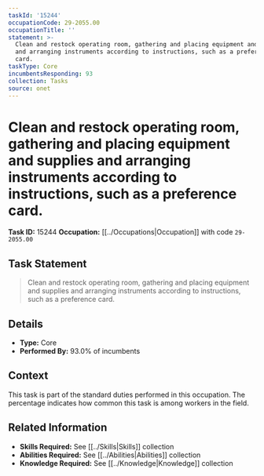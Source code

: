 ```yaml
---
taskId: '15244'
occupationCode: 29-2055.00
occupationTitle: ''
statement: >-
  Clean and restock operating room, gathering and placing equipment and supplies
  and arranging instruments according to instructions, such as a preference
  card.
taskType: Core
incumbentsResponding: 93
collection: Tasks
source: onet
---
```

# Clean and restock operating room, gathering and placing equipment and supplies and arranging instruments according to instructions, such as a preference card.

**Task ID:** 15244
**Occupation:** [[../Occupations|Occupation]] with code `29-2055.00`

## Task Statement

> Clean and restock operating room, gathering and placing equipment and supplies and arranging instruments according to instructions, such as a preference card.

## Details

- **Type:** Core
- **Performed By:** 93.0% of incumbents

## Context

This task is part of the standard duties performed in this occupation. The percentage indicates how common this task is among workers in the field.

## Related Information

- **Skills Required:** See [[../Skills|Skills]] collection
- **Abilities Required:** See [[../Abilities|Abilities]] collection
- **Knowledge Required:** See [[../Knowledge|Knowledge]] collection
